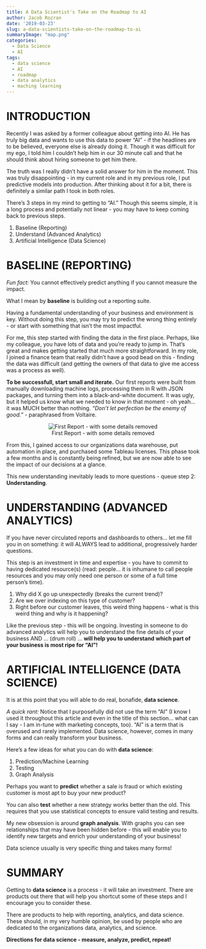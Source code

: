 ```yaml
---
title: A Data Scientist's Take on the Roadmap to AI
author: Jacob Rozran
date: '2019-03-23'
slug: a-data-scientists-take-on-the-roadmap-to-ai
summaryImage: "map.png"
categories: 
  - Data Science
  - AI
tags:
  - data science
  - AI
  - roadmap
  - data analytics
  - maching learning
---
```


# INTRODUCTION 

Recently I was asked by a former colleague about getting into AI. He has 
truly big data and wants to use this data to power "AI" - if the 
headlines are to be believed, everyone else is already doing it. Though it 
was difficult for my ego, I told him I couldn't help him in our 30 
minute call and that he should think about hiring someone to get him 
there. 

The truth was I really didn't have a solid answer for him in the moment. 
This was truly disappointing - in my current role and in my previous role, 
I put predictive models into production. After thinking about it for a 
bit, there is definitely a similar path I took in both roles. 

There's 3 steps in my mind to getting to "AI." Though this seems simple,
it is a long process and potentially not linear - you may have to keep 
coming back to previous steps. 

1. Baseline (Reporting)
2. Understand (Advanced Analytics)
3. Artificial Intelligence (Data Science)

# BASELINE (REPORTING)

*Fun fact:* You cannot effectively predict anything if you cannot 
measure the impact. 

What I mean by **baseline** is building out a reporting suite. 

Having a fundamental understanding of your business and environment is 
key. Without doing this step, you may try to predict the wrong thing 
entirely - or start with something that isn't the most impactful. 

For me, this step started with finding the data in the first place. 
Perhaps, like my colleague, you have lots of data and you're ready to 
jump in. That's great and makes getting started that much more 
straightforward. In my role, I joined a finance team that 
really didn't have a good bead on this - finding the data was difficult 
(and getting the owners of that data to give me access was a 
process as well).

**To be successfull, start small and iterate.** Our first reports 
were built from manually downloading machine logs, 
processing them in R with JSON packages, and turning them into a 
black-and-white document. It was ugly, but it helped us know what 
we needed to know in that moment - oh yeah... it was MUCH better than 
nothing. *"Don't let perfection be the enemy of good."* - paraphrased from 
Voltaire. 

<center>
![First Report - with some details removed](First_Report.png)
</center>

From this, I gained access to our organizations data warehouse, 
put automation in place, and purchased some Tableau licenses. This 
phase took a few months and is constantly being refined, but we are now
able to see the impact of our decisions at a glance.

This new understanding inevitably leads to more questions - queue 
step 2: **Understanding**.

# UNDERSTANDING (ADVANCED ANALYTICS)

If you have never circulated reports and dashboards to others... let 
me fill you in on something: it will ALWAYS lead to additional, 
progressively harder questions. 

This step is an investment in time and expertise - you have to commit 
to having dedicated resource(s) (read: people... it is inhumane to 
call people resources and you may only need one person or some of 
a full time person's time). 

1. Why did X go up unexpectedly (breaks the current trend)? 
2. Are we over indexing on this type of customer? 
3. Right before our customer leaves, this weird thing happens - what 
is this weird thing and why is it happening? 

Like the previous step - this will be ongoing. Investing in someone to 
do advanced analytics will help you to understand the fine details 
of your business AND ... (drum roll) ... **will help you to understand** 
**which part of your business is most ripe for "AI"!**

# ARTIFICIAL INTELLIGENCE (DATA SCIENCE)

It is at this point that you will able to do real, bonafide, **data **
**science**. 

*A quick rant:* Notice that I purposefully did not use the term "AI" 
(I know I used it throughout this article and even in the title of 
this section... 
what can I say - I am in-tune with marketing concepts, too). "AI" is 
a term that is overused and rarely implemented. Data science, however, 
comes in many forms and can really transform your business.

Here's a few ideas for what you can do with **data science**:

1. Prediction/Machine Learning
2. Testing
3. Graph Analysis

Perhaps you want to **predict** whether a sale is fraud or which 
existing customer is most apt to buy your new product?

You can also **test** whether a new strategy works better than the old. 
This requires that you use statistical concepts to ensure valid testing 
and results.

My new obsession is around **graph analysis**. With graphs you can see 
relationships that may have been hidden before - this will enable you 
to identify new targets and enrich your understanding of your business!

Data science usually is very specific thing and takes many forms!

# SUMMARY

Getting to **data science** is a process - it will take an 
investment. There are products out there that will help you shortcut 
some of these steps and I encourage you to consider these. 

There are products to help with reporting, analytics, and data 
science. These should, in my very humble opinion, be used by 
people who are dedicated to the organizations data, analytics, 
and science. 

**Directions for data science - measure, analyze, predict, repeat!**